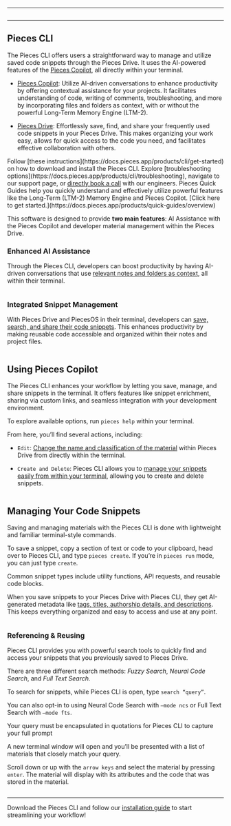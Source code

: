 ***

<Image src="https://storage.googleapis.com/hashnode_product_documentation_assets/cli_assets/CLI_MAIN/pieces_cli_banner.png" alt="" align="center" fullwidth="true" />

***

## Pieces CLI

The Pieces CLI offers users a straightforward way to manage and utilize saved code snippets through the Pieces Drive. It uses the AI-powered features of the [Pieces Copilot](https://docs.pieces.app/products/cli/copilot), all directly within your terminal.

* [Pieces Copilot](https://docs.pieces.app/products/cli/copilot): Utilize AI-driven conversations to enhance productivity by offering contextual assistance for your projects. It facilitates understanding of code, writing of comments, troubleshooting, and more by incorporating files and folders as context, with or without the powerful Long-Term Memory Engine (LTM-2).

* [Pieces Drive](https://docs.pieces.app/products/cli/drive): Effortlessly save, find, and share your frequently used code snippets in your Pieces Drive. This makes organizing your work easy, allows for quick access to the code you need, and facilitates effective collaboration with others.

<CardGroup cols={2}>
  <Card title="Getting Started" image="https://cdn.hashnode.com/res/hashnode/image/upload/v1745331342247/687c66b0-ac65-412f-a9e0-39e6ac00c93b.png">
    Follow [these instructions](https://docs.pieces.app/products/cli/get-started) on how to download and install the Pieces CLI.
  </Card>

  <Card title="Support & Troubleshooting" image="https://cdn.hashnode.com/res/hashnode/image/upload/v1745331350108/c3c9ac64-c629-447a-a8fc-307d1f8f297b.webp">
    Explore [troubleshooting options](https://docs.pieces.app/products/cli/troubleshooting), navigate to our support page, or <a target="_blank" href="https://calendar.google.com/calendar/u/0/appointments/schedules/AcZssZ22WJ2Htd2wRMJhueCNYc0xbFBFCAN-khijcuoXACd_Uux3wIhgZeGkzDRcqD3teamAI-CwCHpr">directly book a call</a> with our engineers.
  </Card>
</CardGroup>

<Card title="Learn More with Quick Guides" image="https://cdn.hashnode.com/res/hashnode/image/upload/v1747065928779/0f8466fc-9daf-4c91-87ba-f596cd1cd6d3.png">
  Pieces Quick Guides help you quickly understand and effectively utilize powerful features like the Long-Term (LTM-2) Memory Engine and Pieces Copilot. [Click here to get started.](https://docs.pieces.app/products/quick-guides/overview)
</Card>

This software is designed to provide **two main features**: AI Assistance with the Pieces Copilot and developer material management within the Pieces Drive.

### Enhanced AI Assistance

Through the Pieces CLI, developers can boost productivity by having AI-driven conversations that use [relevant notes and folders as context](https://docs.pieces.app/products/cli/copilot/chat), all within their terminal.

<Image src="https://storage.googleapis.com/hashnode_product_documentation_assets/cli_assets/pieces_copilot/chat/pieces_context_chat.gif" alt="" align="center" fullwidth="false" />

### Integrated Snippet Management

With Pieces Drive and PiecesOS in their terminal, developers can [save, search, and share their code snippets](https://docs.pieces.app/products/cli/drive). This enhances productivity by making reusable code accessible and organized within their notes and project files.

<Image src="https://storage.googleapis.com/hashnode_product_documentation_assets/cli_assets/CLI_MAIN/pieces_drive_list.png" alt="" align="center" fullwidth="true" />

## Using Pieces Copilot

The Pieces CLI enhances your workflow by letting you save, manage, and share snippets in the terminal. It offers features like snippet enrichment, sharing via custom links, and seamless integration with your development environment.

To explore available options, run `pieces help` within your terminal.

From here, you’ll find several actions, including:

* `Edit`: [Change the name and classification of the material](https://docs.pieces.app/products/cli/drive/edit-and-update) within Pieces Drive from directly within the terminal.

* `Create and Delete`: Pieces CLI allows you to [manage your snippets easily from within your terminal](https://docs.pieces.app/products/cli/drive/saving-materials), allowing you to create and delete snippets.

<Image src="https://storage.googleapis.com/hashnode_product_documentation_assets/cli_assets/CLI_MAIN/edit_command.png" alt="" align="center" fullwidth="true" />

## Managing Your Code Snippets

Saving and managing materials with the Pieces CLI is done with lightweight and familiar terminal-style commands.

To save a snippet, copy a section of text or code to your clipboard, head over to Pieces CLI, and type `pieces create`. If you’re in `pieces run` mode, you can just type `create`.

<Callout type="tip">
  Common snippet types include utility functions, API requests, and reusable code blocks.
</Callout>

When you save snippets to your Pieces Drive with Pieces CLI, they get AI-generated metadata like [tags, titles, authorship details, and descriptions](https://docs.pieces.app/products/cli/drive/save-snippets#whats-stored-when-you-save-a-snippet). This keeps everything organized and easy to access and use at any point.

<Image src="https://storage.googleapis.com/hashnode_product_documentation_assets/cli_assets/CLI_MAIN/snippet_content.png" alt="" align="center" fullwidth="true" />

### Referencing & Reusing

Pieces CLI provides you with powerful search tools to quickly find and access your snippets that you previously saved to Pieces Drive.

There are three different search methods: *Fuzzy Search*, *Neural Code Search*, and *Full Text Search.*

To search for snippets, while Pieces CLI is open, type `search “query”`.

You can also opt-in to using Neural Code Search with `—mode ncs` or Full Text Search with `—mode fts`.

<Callout type="info">
  Your query must be encapsulated in quotations for Pieces CLI to capture your full prompt
</Callout>

A new terminal window will open and you’ll be presented with a list of materials that closely match your query.

Scroll down or up with the `arrow keys` and select the material by pressing `enter`. The material will display with its attributes and the code that was stored in the material.

<Image src="https://storage.googleapis.com/hashnode_product_documentation_assets/cli_assets/CLI_MAIN/ncs_search_results.png" alt="" align="center" fullwidth="true" />

***

Download the Pieces CLI and follow our [installation guide](https://docs.pieces.app/products/cli/get-started) to start streamlining your workflow!
